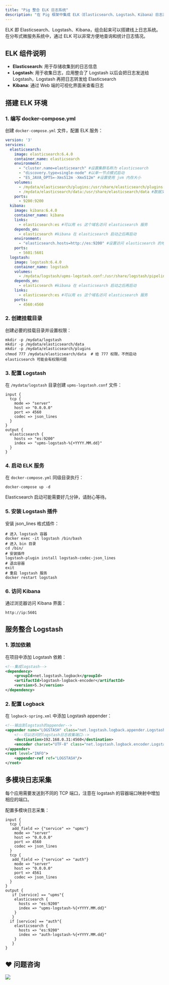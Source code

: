 ```yaml
---
title: "Pig 整合 ELK 日志系统"
description: "在 Pig 框架中集成 ELK（Elasticsearch、Logstash、Kibana）日志系统的配置和使用指南"
---
```


<Note>
ELK 即 Elasticsearch、Logstash、Kibana，组合起来可以搭建线上日志系统。在分布式微服务系统中，通过 ELK 可以非常方便地查询和统计日志情况。
</Note>

## ELK 组件说明

- **Elasticsearch**: 用于存储收集到的日志信息
- **Logstash**: 用于收集日志，应用整合了 Logstash 以后会把日志发送给 Logstash，Logstash 再把日志转发给 Elasticsearch
- **Kibana**: 通过 Web 端的可视化界面来查看日志

## 搭建 ELK 环境

### 1. 编写 docker-compose.yml
创建 `docker-compose.yml` 文件，配置 ELK 服务：

```yaml
version: '3'
services:
  elasticsearch:
    image: elasticsearch:6.4.0
    container_name: elasticsearch
    environment:
      - "cluster.name=elasticsearch" #设置集群名称为 elasticsearch
      - "discovery.type=single-node" #以单一节点模式启动
      - "ES_JAVA_OPTS=-Xms512m -Xmx512m" #设置使用 jvm 内存大小
    volumes:
      - /mydata/elasticsearch/plugins:/usr/share/elasticsearch/plugins #插件文件挂载
      - /mydata/elasticsearch/data:/usr/share/elasticsearch/data #数据文件挂载
    ports:
      - 9200:9200
  kibana:
    image: kibana:6.4.0
    container_name: kibana
    links:
      - elasticsearch:es #可以用 es 这个域名访问 elasticsearch 服务
    depends_on:
      - elasticsearch #kibana 在 elasticsearch 启动之后再启动
    environment:
      - "elasticsearch.hosts=http://es:9200" #设置访问 elasticsearch 的地址
    ports:
      - 5601:5601
  logstash:
    image: logstash:6.4.0
    container_name: logstash
    volumes:
      - /mydata/logstash/upms-logstash.conf:/usr/share/logstash/pipeline/logstash.conf 
    depends_on:
      - elasticsearch #kibana 在 elasticsearch 启动之后再启动
    links:
      - elasticsearch:es #可以用 es 这个域名访问 elasticsearch 服务
    ports:
      - 4560:4560
```

### 2. 创建挂载目录
创建必要的挂载目录并设置权限：

```shell
mkdir -p /mydata/logstash
mkdir -p /mydata/elasticsearch/data
mkdir -p /mydata/elasticsearch/plugins
chmod 777 /mydata/elasticsearch/data  # 给 777 权限，不然启动 elasticsearch 可能会有权限问题
```

### 3. 配置 Logstash
在 `/mydata/logstash` 目录创建 `upms-logstash.conf` 文件：

```shell
input {
  tcp {
    mode => "server"
    host => "0.0.0.0"
    port => 4560
    codec => json_lines
  }
}
output {
  elasticsearch {
    hosts => "es:9200"
    index => "upms-logstash-%{+YYYY.MM.dd}"
  }
}
```

### 4. 启动 ELK 服务
在 `docker-compose.yml` 同级目录执行：

```shell
docker-compose up -d
```

<Warning>
Elasticsearch 启动可能需要好几分钟，请耐心等待。
</Warning>

### 5. 安装 Logstash 插件
安装 json_lines 格式插件：

```shell
# 进入 logstash 容器
docker exec -it logstash /bin/bash
# 进入 bin 目录
cd /bin/
# 安装插件
logstash-plugin install logstash-codec-json_lines
# 退出容器
exit
# 重启 logstash 服务
docker restart logstash
```

### 6. 访问 Kibana
通过浏览器访问 Kibana 界面：

```plain
http://ip:5601
```

## 服务整合 Logstash

### 1. 添加依赖
在项目中添加 Logstash 依赖：

```xml
<!--集成logstash-->
<dependency>
    <groupId>net.logstash.logback</groupId>
    <artifactId>logstash-logback-encoder</artifactId>
    <version>5.3</version>
</dependency>
```

### 2. 配置 Logback
在 `logback-spring.xml` 中添加 Logstash appender：

```xml
<!--输出到logstash的appender-->
<appender name="LOGSTASH" class="net.logstash.logback.appender.LogstashTcpSocketAppender">
    <!--可以访问的logstash日志收集端口-->
    <destination>192.168.0.31:4560</destination>
    <encoder charset="UTF-8" class="net.logstash.logback.encoder.LogstashEncoder"/>
</appender>
<root level="INFO">
    <appender-ref ref="LOGSTASH"/>
</root>
```

## 多模块日志采集

<Warning>
每个应用需要发送到不同的 TCP 端口，注意在 logstash 的容器端口映射中增加相应的端口。
</Warning>

配置多模块日志采集：

```shell
input {
  tcp {
   add_field => {"service" => "upms"}
    mode => "server"
    host => "0.0.0.0"
    port => 4560
    codec => json_lines
  }
  tcp {
   add_field => {"service" => "auth"}
    mode => "server"
    host => "0.0.0.0"
    port => 4561
    codec => json_lines
  }
}
output {
   if [service] == "upms"{
    elasticsearch {
      hosts => "es:9200"
      index => "upms-logstash-%{+YYYY.MM.dd}"
    }
   }
  if [service] == "auth"{
    elasticsearch {
      hosts => "es:9200"
      index => "auth-logstash-%{+YYYY.MM.dd}"
    }
   }
}
```

## ❤  问题咨询
![](https://cdn.nlark.com/yuque/0/2022/gif/283679/1662563973685-c22e9831-db66-42b5-973f-886d25d1e0e7.gif)


